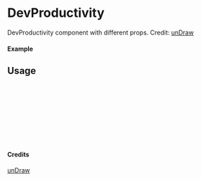 
<Meta of={DevProductivity} title="unDraw/DevProductivity" />

# DevProductivity

DevProductivity component with different props.
Credit: [unDraw](https://undraw.co/illustrations)

#### Example

<Canvas of={DevProductivity.Primary} />

## Usage

```ts
import { DevProductivity } from "yadl-ui";

const Example = () => {
  return (
      <DevProductivity />
  );
};

export default Example;
```

#### Credits
[unDraw](https://undraw.co/illustrations)
